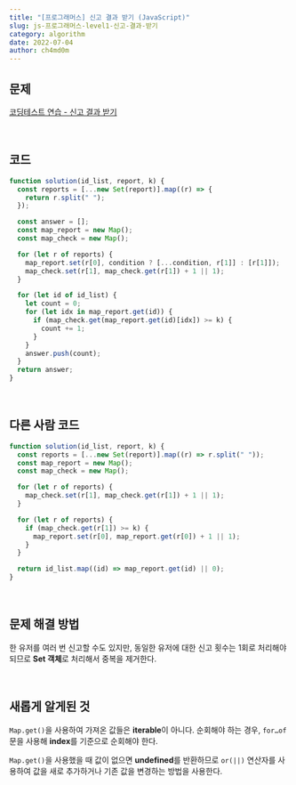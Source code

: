 ```yaml
---
title: "[프로그래머스] 신고 결과 받기 (JavaScript)"
slug: js-프로그래머스-level1-신고-결과-받기
category: algorithm
date: 2022-07-04
author: ch4md0m
---
```


## 문제

[코딩테스트 연습 - 신고 결과 받기](https://school.programmers.co.kr/learn/courses/30/lessons/92334)

<br />

## 코드

```jsx
function solution(id_list, report, k) {
  const reports = [...new Set(report)].map((r) => {
    return r.split(" ");
  });

  const answer = [];
  const map_report = new Map();
  const map_check = new Map();

  for (let r of reports) {
    map_report.set(r[0], condition ? [...condition, r[1]] : [r[1]]);
    map_check.set(r[1], map_check.get(r[1]) + 1 || 1);
  }

  for (let id of id_list) {
    let count = 0;
    for (let idx in map_report.get(id)) {
      if (map_check.get(map_report.get(id)[idx]) >= k) {
        count += 1;
      }
    }
    answer.push(count);
  }
  return answer;
}
```

<br />

## 다른 사람 코드

```jsx
function solution(id_list, report, k) {
  const reports = [...new Set(report)].map((r) => r.split(" "));
  const map_report = new Map();
  const map_check = new Map();

  for (let r of reports) {
    map_check.set(r[1], map_check.get(r[1]) + 1 || 1);
  }

  for (let r of reports) {
    if (map_check.get(r[1]) >= k) {
      map_report.set(r[0], map_report.get(r[0]) + 1 || 1);
    }
  }

  return id_list.map((id) => map_report.get(id) || 0);
}
```

<br />

## 문제 해결 방법

한 유저를 여러 번 신고할 수도 있지만, 동일한 유저에 대한 신고 횟수는 1회로 처리해야 되므로 **Set 객체**로 처리해서 중복을 제거한다.

<br />

## 새롭게 알게된 것

`Map.get()`을 사용하여 가져온 값들은 **iterable**이 아니다. 순회해야 하는 경우, `for…of` 문을 사용해 **index**를 기준으로 순회해야 한다.

`Map.get()`을 사용했을 때 값이 없으면 **undefined**를 반환하므로 `or(||)` 연산자를 사용하여 값을 새로 추가하거나 기존 값을 변경하는 방법을 사용한다.
